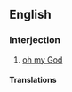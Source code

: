 ==English==

===Interjection===
{{en-interj|head=[[oh]] [[my]]!}}

# {{idiom}} {{euphemism}} {{dated|US|Canada}} [[oh my God]]

====Translations====
{{trans-see|good heavens}}